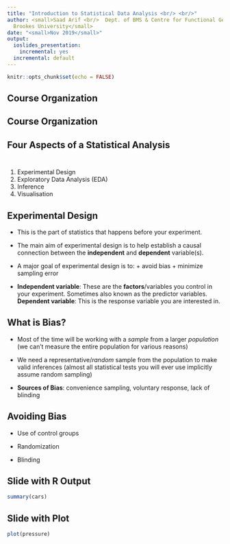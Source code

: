 ```yaml
---
title: "Introduction to Statistical Data Analysis <br/> <br/>"
author: <small>Saad Arif <br/>  Dept. of BMS & Centre for Functional Genomics, Oxford
  Brookes University</small>
date: "<small>Nov 2019</small>"
output:
  ioslides_presentation:
    incremental: yes
  incremental: default
---
```


```r
knitr::opts_chunk$set(echo = FALSE)
```


## Course Organization 



## Course Organization 



## Four Aspects of a Statistical Analysis <br /> <br /> 


1. Experimental Design
2. Exploratory Data Analysis (EDA)
3. Inference
4. Visualisation


## Experimental Design {.build}

- This is the part of statistics that happens before your experiment.

- The main aim of experimental design is to help establish a causal connection 
between the **independent** and **dependent** variable(s).

- A major goal of experimental design is to:
      + avoid  bias
      + minimize sampling error
  
- **Independent variable**: These are the **factors**/variables you control in your experiment. Sometimes also known as the predictor variables. **Dependent variable**: This is the response variable you are interested in.


## What is Bias?

- Most of the time will be working with a *sample* from a larger *population* (we can't measure the entire population for various reasons)

- We need a representative/*random* sample from the population to make valid inferences (almost all statistical tests you will ever use implicitly assume random sampling)

- **Sources of Bias**: convenience sampling, voluntary response, lack of blinding

## Avoiding Bias

- Use of control groups

- Randomization 

- Blinding



## Slide with R Output

```r
summary(cars)
```

## Slide with Plot

```r
plot(pressure)
```

